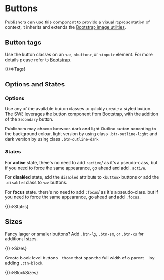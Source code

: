 

<Meta title="Components/UI/Buttons" />

# Buttons

Publishers can use this component to provide a visual representation of context, it inherits and extends the [Bootstrap image utilities](https://getbootstrap.com/docs/3.4/css/#images).

## Button tags

Use the button classes on an `<a>`, `<button>`, or `<input>` element.
For more details please refer to [Bootstrap](https://getbootstrap.com/docs/3.4/css/#buttons-tags).

<Canvas withSource="open">
  <Story name="Tags">
    {()=>Tags}
  </Story>
</Canvas>

## Options and States

### Options

Use any of the available button classes to quickly create a styled button.
The SWE leverages the button component from Bootstrap, with the addition of the `Secondary` button.

Publishers may choose between dark and light Outline button according to the background colour, light version by using class `.btn-outline-light` and dark version by using class `.btn-outline-dark`

### States

For **active** state, there's no need to add `:active`/ as it's a pseudo-class, but if you need to force the same appearance, go ahead and add `.active`.

For **disabled** state, add the `disabled` attribute to `<button>` buttons or add the `.disabled` class to `<a>` buttons.

For **focus** state, there's no need to add `:focus`/ as it's a pseudo-class, but if you need to force the same appearance, go ahead and add `.focus`.

<Canvas withSource="open">
  <Story name="States">
    {()=>States}
  </Story>
</Canvas>

## Sizes

Fancy larger or smaller buttons? Add `.btn-lg`, `.btn-sm`, or `.btn-xs` for additional sizes.

<Canvas withSource="open">
  <Story name="Sizes">
    {()=>Sizes}
  </Story>
</Canvas>

Create block level buttons—those that span the full width of a parent— by adding `.btn-block`.

<Canvas withSource="open">
  <Story name="BlockSizes">
    {()=>BlockSizes}
  </Story>
</Canvas>